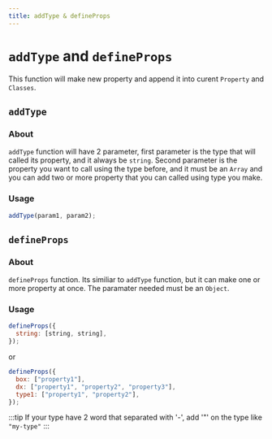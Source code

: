 ---
title: addType & defineProps
---


# `addType` and `defineProps`

This function will make new property and append it into curent `Property` and `Classes`.

## `addType`

### About

`addType` function will have 2 parameter, first parameter is the type that will called its property, and it always be `string`. Second parameter is the property you want to call using the type before, and it must be an `Array` and you can add two or more property that you can called using type you make.

### Usage

```js
addType(param1, param2);
```

## `defineProps`

### About

`defineProps` function. Its similiar to `addType` function, but it can make one or more property at once. The paramater needed must be an `Object`.

### Usage

```js
defineProps({
  string: [string, string],
});
```

or

```js
defineProps({
  box: ["property1"],
  dx: ["property1", "property2", "property3"],
  type1: ["property1", "property2"],
});
```

:::tip
If your type have 2 word that separated with '-', add '"' on the type like `"my-type"`
:::
